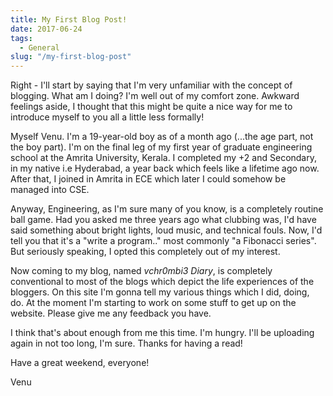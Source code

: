 ```yaml
---
title: My First Blog Post!
date: 2017-06-24
tags:
  - General
slug: "/my-first-blog-post"
---
```


Right - I'll start by saying that I'm very unfamiliar with the concept of blogging. What am I doing? I'm well out of my comfort zone. Awkward feelings aside, I thought that this might be quite a nice way for me to introduce myself to you all a little less formally!

Myself Venu. I'm a 19-year-old boy as of a month ago (...the age part, not the boy part). I'm on the final leg of my first year of graduate engineering school at the Amrita University, Kerala. I completed my +2 and Secondary, in my native i.e Hyderabad, a year back which feels like a lifetime ago now. After that, I joined in Amrita in ECE which later I could somehow be managed into CSE.

Anyway, Engineering, as I'm sure many of you know, is a completely routine ball game. Had you asked me three years ago what clubbing was, I'd have said something about bright lights, loud music, and technical fouls. Now, I'd tell you that it's a "write a program.." most commonly "a Fibonacci series". But seriously speaking, I opted this completely out of my interest.

Now coming to my blog, named *vchr0mbi3 Diary*, is completely conventional to most of the blogs which depict the life experiences of the bloggers. On this site I'm gonna tell my various things which I did, doing, do. At the moment I'm starting to work on some stuff to get up on the website. Please give me any feedback you have.

I think that's about enough from me this time. I'm hungry. I'll be uploading again in not too long, I'm sure. Thanks for having a read!

Have a great weekend, everyone!

Venu
